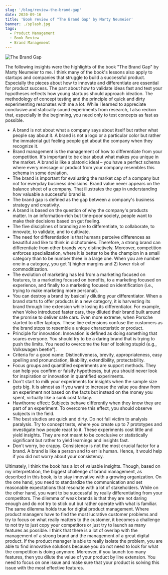 ```yaml
---
slug: '/blog/review-the-brand-gap'
date: 2020-09-16
title: 'Book review of "The Brand Gap" by Marty Neumeier'
banner: ./splash.jpg
tags:
  - Product Management
  - Book Review
  - Brand Management
---
```


![The Brand Gap](./splash.jpg)

The following insights were the highlights of the book "The Brand Gap" by Marty Neumeier to me. I think many of the book's lessons also apply to startups and companies that struggle to build a successful product. Especially the pieces about how to innovate and differentiate are essential for product success. The part about how to validate ideas fast and test your hypotheses reflects how young startups should approach ideation. The methodology of concept testing and the principle of quick and dirty experimenting resonates with me a lot. While I learned to appreciate conclusive and statically sound experiments from research, I also reckon that, especially in the beginning, you need only to test concepts as fast as possible.

- A brand is not about what a company says about itself but rather what people say about it. A brand is not a logo or a particular color but rather the immaterial gut feeling people get about the company when they recognize it.
- Brand management is the management of how to differentiate from your competition. It's important to be clear about what makes you unique in the market. A brand is like a platonic ideal – you have a perfect schema where every message or product from your company resembles this schema in some deviation.
- The brand is important for evaluating the market cap of a company but not for everyday business decisions. Brand value never appears on the balance sheet of a company. That illustrates the gap in understanding how valuable a successful brand is.
- The brand gap is defined as the gap between a company's business strategy and creativity.
- A brand is based on the question of why the company's products matter. In an information-rich but time-poor society, people want to make their decisions based on gut feeling.
- The five disciplines of branding are to differentiate, to collaborate, to innovate, to validate, and to cultivate.
- The need for differentiation is that humans perceive differences as beautiful and like to think in dichotomies. Therefore, a strong brand can differentiate from other brands very distinctively. Moreover, competition enforces specialization, where it is better to be the champion in a small category than to be number three in a large one. When you are number one in a category, you get 1) higher margins and 2) lower risk of commoditization.
- The evolution of marketing has led from a marketing focused on features, to a marketing focused on benefits, to a marketing focused on experience, and finally to a marketing focused on identification (i.e., trying to make marketing more personal).
- You can destroy a brand by basically diluting your differentiator. When a brand starts to offer products in a new category, it is harvesting its brand through line extension while losing its differentiator. For example, when Volvo introduced faster cars, they diluted their brand built around the promise to deliver safe cars. Even more extreme, when Porsche started to offer laptops. These line extensions confuse the customers as the brand stops to resemble a unique characteristic or product.
- Principle for innovation: Innovation is defined as doing something that scares everyone. You should try to be a daring brand that is trying to push the limits. You need to overcome the fear of looking stupid (e.g., Volkswagen beetle").
- Criteria for a good name: Distinctiveness, brevity, appropriateness, easy spelling and pronunciation, likability, extendibility, protectability.
- Focus groups and quantified experiments are support methods. They can help you confirm or falsify hypotheses, but you should never look for inspiration or innovation in quantified experiments.
- Don't start to milk your experiments for insights when the sample size gets big. It is almost as if you want to increase the value you draw from an experiment not based on the facts but instead on the money you spent, virtually like a sunk cost fallacy.
- Hawthorne effect: Subjects behave differently when they know they are part of an experiment. To overcome this effect, you should observe subjects in the field.
- The best studies are quick and dirty. Do not fall victim to analysis paralysis. Try to concept tests, where you create up to 7 prototypes and investigate how people react to it. These experiments cost little and yield insights. They are not meant to be conclusive or statistically significant but rather to yield learnings and insights fast.
- Don't worry, be crappy. Consistency is not the most crucial factor for a brand. A brand is like a person and to err is human. Hence, it would help if you did not worry about your consistency.

Ultimately, I think the book has a lot of valuable insights. Though, based on my interpretation, the biggest challenge of brand management, as described in this book, is to stay innovative with a growing organization. On the one hand, you need to standardize the communication and set reasonable expectations that resonate with a lot of stakeholders. While on the other hand, you want to be successful by really differentiating from your competitors. The dilemma of weak brands is that they are not daring enough and do not try to stick out but rather operate with what is familiar. The same dilemma holds true for digital product management. Where product managers have to find the most lucrative customer problems and try to focus on what really matters to the customer, it becomes a challenge to not try to just copy your competitors or just try to launch as many features as possible. I think that there is a lot of overlap with the management of a strong brand and the management of a great digital product. If the product manager is able to really isolate the problem, you are able to find innovative solutions because you do not need to look for what the competition is doing anymore. Moreover, if you launch too many features, then you dilute the value of your product by line extension. You need to focus on one issue and make sure that your product is solving this issue with the most effective features.
